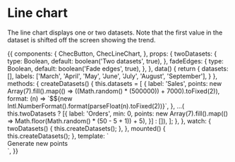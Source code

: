 
<Meta title="Components/Charts" component={ChecLineChart} />

# Line chart

The line chart displays one or two datasets. Note that the first value in the dataset is shifted off the screen showing
the trend.

<Props of={ChecLineChart} />

<Preview>
  <Story name="Line">
    {{
      components: {
        ChecButton,
        ChecLineChart,
      },
      props: {
        twoDatasets: {
          type: Boolean,
          default: boolean('Two datasets', true),
        },
        fadeEdges: {
          type: Boolean,
          default: boolean('Fade edges', true),
        },
      },
      data() {
        return {
          datasets: [],
          labels: ['March', 'April', 'May', 'June', 'July', 'August', 'September'],
        }
      },
      methods: {
        createDatasets() {
          this.datasets = [
            {
              label: 'Sales',
              points: new Array(7).fill().map(() => ((Math.random() * (500000)) + 7000).toFixed(2)),
              format: (n) => `$${new Intl.NumberFormat().format(parseFloat(n).toFixed(2))}`,
            },
            ...( this.twoDatasets ? [{
              label: 'Orders',
              min: 0,
              points: new Array(7).fill().map(() => Math.floor(Math.random() * (50 - 5 + 1)) + 5),
            }] : []),
          ];
        },
      },
      watch: {
        twoDatasets() {
          this.createDatasets();
        },
      },
      mounted() {
        this.createDatasets();
      },
      template: `
        <div>
          <div class="flex flex-col font-lato bg-gray-500 w-full p-24">
            <ChecLineChart
              :datasets="datasets"
              :x-labels="labels"
              :fade-edges="fadeEdges"
            />
          </div>
          <div class="mt-12">
            <ChecButton class="mx-auto" @click="createDatasets">Generate new points</ChecButton>
          </div>
        </div>`,
    }}
  </Story>
</Preview>
